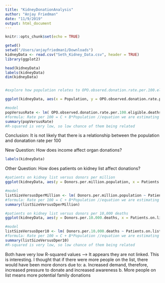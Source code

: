 ```yaml
---
title: "KidneyDonationAnalysis"
author: "Anjay Friedman"
date: "11/9/2019"
output: html_document
---
```


```r
knitr::opts_chunk$set(echo = TRUE)
```

```r
getwd()
setwd("/Users/anjayfriedman1/Downloads")
kidneyData <- read.csv("Seth_Kidney_Data.csv", header = TRUE)
library(ggplot2)


```

```r
head(kidneyData)
labels(kidneyData)
dim(kidneyData)


#explore how population relates to OPO.obsered.donation.rate.per.100.eligible.deaths

ggplot(kidneyData, aes(x = Population, y = OPO.observed.donation.rate.per.100.eligible.deaths)) + geom_point()

#model 
popVersusRate <- lm( OPO.observed.donation.rate.per.100.eligible.deaths ~ Population , data = kidneyData)
#formula: Rate per 100 = C + B*Population //equation we are estimating
summary(popVersusRate)
#R-squared is very low, so low chance of them being related 

```

Conclusion: It is not likely that there is a relationship between the population and donatation rate per 100 


New Question: How does income affect organ donations?
```r
labels(kidneyData)
```


Other Question: How does patients on kidney list affect donations?
```r
#patients on kidney list versus donors per million
ggplot(kidneyData, aes(y = Donors.per.million.population, x = Patients.on.list...kidney)) + geom_point()

#model 
listSizeVersusDperMillion <- lm( Donors.per.million.population ~ Patients.on.list...kidney , data = kidneyData)
#formula: Rate per 100 = C + B*Population //equation we are estimating
summary(listSizeVersusDperMillion)

#patients on kidney list versus donors per 10,000 deaths
ggplot(kidneyData, aes(y = Donors.per.10.000.deaths, x = Patients.on.list...kidney)) + geom_point()

#model 
listSizeVersusDper10 <- lm( Donors.per.10.000.deaths ~ Patients.on.list...kidney , data = kidneyData)
#formula: Rate per 100 = C + B*Population //equation we are estimating
summary(listSizeVersusDper10)
#R-squared is very low, so low chance of them being related 
```

Both have very low R-squared values --> It appears they are not linked.
This is interesting. I thought that if there were more people on the list, there would have been more donors due to:
a. Increased demand, therefore, increased pressure to donate and increased awareness
b. More people on list means more potential family donations 

